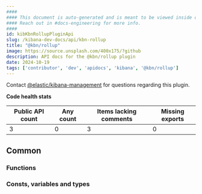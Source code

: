 ```yaml
---
####
#### This document is auto-generated and is meant to be viewed inside our experimental, new docs system.
#### Reach out in #docs-engineering for more info.
####
id: kibKbnRollupPluginApi
slug: /kibana-dev-docs/api/kbn-rollup
title: "@kbn/rollup"
image: https://source.unsplash.com/400x175/?github
description: API docs for the @kbn/rollup plugin
date: 2024-10-19
tags: ['contributor', 'dev', 'apidocs', 'kibana', '@kbn/rollup']
---
```




Contact [@elastic/kibana-management](https://github.com/orgs/elastic/teams/kibana-management) for questions regarding this plugin.

**Code health stats**

| Public API count  | Any count | Items lacking comments | Missing exports |
|-------------------|-----------|------------------------|-----------------|
| 3 | 0 | 3 | 0 |

## Common

### Functions
<DocDefinitionList data={kbnRollupObj.common.functions}/>

### Consts, variables and types
<DocDefinitionList data={kbnRollupObj.common.misc}/>

